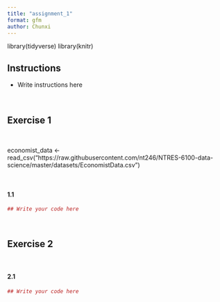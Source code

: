 ```yaml
---
title: "assignment_1"
format: gfm
author: Chunxi
---
```


library(tidyverse)
library(knitr)

Instructions
------------

-   Write instructions here

<br>

Exercise 1
----------

<br>

economist_data <- read_csv("https://raw.githubusercontent.com/nt246/NTRES-6100-data-science/master/datasets/EconomistData.csv")

<br>

#### 1.1

``` r
## Write your code here
```

<br>

Exercise 2
----------

<br>

#### 2.1

``` r
## Write your code here
```
